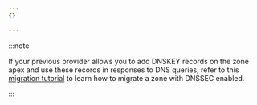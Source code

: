 ```yaml
---
{}

---
```


:::note


If your previous provider allows you to add DNSKEY records on the zone apex and use these records in responses to DNS queries, refer to this [migration tutorial](/dns/dnssec/dnssec-active-migration/) to learn how to migrate a zone with DNSSEC enabled.


:::
